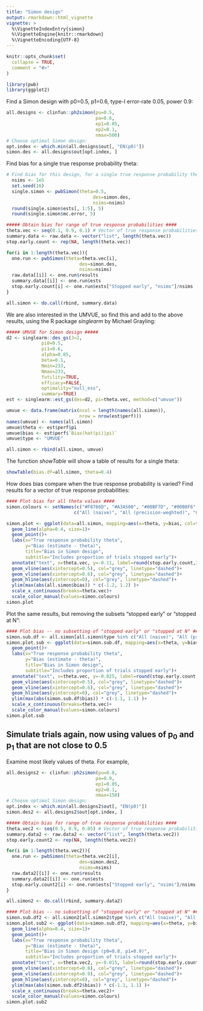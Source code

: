 ```yaml
---
title: "Simon design"
output: rmarkdown::html_vignette
vignette: >
  %\VignetteIndexEntry{simon}
  %\VignetteEngine{knitr::rmarkdown}
  %\VignetteEncoding{UTF-8}
---
```


```r
knitr::opts_chunk$set(
  collapse = TRUE,
  comment = "#>"
)
```

```r
library(pwb)
library(ggplot2)
```

Find a Simon design with p0=0.5, p1=0.6, type-I error-rate 0.05, power
0.9:

```r
all.designs <- clinfun::ph2simon(pu=0.5,
                                 pa=0.6,
                                 ep1=0.05,
                                 ep2=0.1,
                                 nmax=500)
# Choose optimal Simon design:
opt.index <- which.min(all.designs$out[, "EN(p0)"])
simon.des <- all.designs$out[opt.index, ]
```

Find bias for a single true response probability theta:
```r
# Find bias for this design, for a single true response probability theta:
  nsims <- 1e5
  set.seed(16)
  single.simon <- pwbSimon(theta=0.5,
                                des=simon.des,
                                nsims=nsims)
  round(single.simon$ests[, 1:5], 5)
  round(single.simon$mc.error, 5)
```



```r
##### Obtain bias for range of true response probabilities ####
theta.vec <- seq(0.1, 0.9, 0.1) # Vector of true response probabilities
summary.data <- raw.data <- vector("list", length(theta.vec))
stop.early.count <- rep(NA, length(theta.vec))

for(i in 1:length(theta.vec)){
  one.run <- pwbSimon(theta=theta.vec[i],
                           des=simon.des,
                           nsims=nsims)
  raw.data[[i]] <- one.run$results
  summary.data[[i]] <- one.run$ests
  stop.early.count[i] <- one.run$ests["Stopped early", "nsims"]/nsims
}

all.simon <- do.call(rbind, summary.data)
```

We are also interested in the UMVUE, so find this and add to the above results, using the R package _singlearm_ by Michael Grayling:

```r

##### UMVUE for Simon design #####
d2 <- singlearm::des_gs(J=2,
             pi0=0.5,
             pi1=0.6,
             alpha=0.05,
             beta=0.1,
             Nmin=233,
             Nmax=233,
             futility=TRUE,
             efficacy=FALSE,
             optimality="null_ess",
             summary=TRUE)
est <- singlearm::est_gs(des=d2, pi=theta.vec, method=c("umvue"))

umvue <- data.frame(matrix(ncol = length(names(all.simon)),
                           nrow = nrow(est$perf)))
names(umvue) <- names(all.simon)
umvue$theta <- est$perf$pi
umvue$bias <- est$perf$`Bias(hat(pi)|pi)`
umvue$type <- "UMVUE"

all.simon <- rbind(all.simon, umvue)
```

The function _showTable_ will show a table of results for a single theta:
```r
showTable(bias.df=all.simon, theta=0.4)
```

How does bias compare when the true response probability is varied? Find results for a vector of true response probabilities:

```r

#### Plot bias for all theta values ####
simon.colours <- setNames(c("#F8766D", "#A3A500", "#00BF7D", "#00B0F6", "#E76BF3"),
                         c("All (naive)", "All (precision-weghted)", "Complete (naive)", "Stopped early (naive)", "UMVUE"))

simon.plot <- ggplot(data=all.simon, mapping=aes(x=theta, y=bias, col=type))+
  geom_line(alpha=0.4, size=1)+
  geom_point()+
  labs(x="True response probability theta",
       y="Bias (estimate - theta)",
       title="Bias in Simon design",
       subtitle="Includes proportion of trials stopped early")+
  annotate("text", x=theta.vec, y=-0.11, label=round(stop.early.count,2))+
  geom_vline(aes(xintercept=0.5), col="grey", linetype="dashed")+
  geom_vline(aes(xintercept=0.6), col="grey", linetype="dashed")+
  geom_hline(aes(yintercept=0), col="grey", linetype="dashed")+
  ylim(max(abs(all.simon$bias)) * c(-1.2, 1.2) )+
  scale_x_continuous(breaks=theta.vec)+
  scale_color_manual(values=simon.colours)
simon.plot
```


Plot the same results, but removing the subsets "stopped early" or "stopped at N":


```r
#### Plot bias -- no subsetting of "stopped early" or "stopped at N" ####
simon.sub.df <- all.simon[all.simon$type %in% c("All (naive)", "All (precision-weghted)"), ]
simon.plot.sub <- ggplot(data=simon.sub.df, mapping=aes(x=theta, y=bias, col=type))+  geom_line(alpha=0.4, size=1)+
  geom_point()+
  labs(x="True response probability theta",
       y="Bias (estimate - theta)",
       title="Bias in Simon design",
       subtitle="Includes proportion of trials stopped early")+
  annotate("text", x=theta.vec, y=-0.025, label=round(stop.early.count,2))+
  geom_vline(aes(xintercept=0.5), col="grey", linetype="dashed")+
  geom_vline(aes(xintercept=0.6), col="grey", linetype="dashed")+
  geom_hline(aes(yintercept=0), col="grey", linetype="dashed")+
  ylim(max(abs(simon.sub.df$bias)) * c(-1.1, 1.1) )+
  scale_x_continuous(breaks=theta.vec)+
  scale_color_manual(values=simon.colours)
simon.plot.sub
```




## Simulate trials again, now using values of p~0~ and p~1~ that are not close to 0.5

Examine most likely values of theta. For example,
```r
all.designs2 <- clinfun::ph2simon(pu=0.8,
                                 pa=0.9,
                                 ep1=0.05,
                                 ep2=0.1,
                                 nmax=150)
# Choose optimal Simon design:
opt.index <- which.min(all.designs2$out[, "EN(p0)"])
simon.des2 <- all.designs2$out[opt.index, ]
```


```r
##### Obtain bias for range of true response probabilities ####
theta.vec2 <- seq(0.5, 0.9, 0.05) # Vector of true response probabilities
summary.data2 <- raw.data2 <- vector("list", length(theta.vec2))
stop.early.count2 <- rep(NA, length(theta.vec2))

for(i in 1:length(theta.vec2)){
  one.run <- pwbSimon(theta=theta.vec2[i],
                           des=simon.des2,
                           nsims=nsims)
  raw.data2[[i]] <- one.run$results
  summary.data2[[i]] <- one.run$ests
  stop.early.count2[i] <- one.run$ests["Stopped early", "nsims"]/nsims
}

all.simon2 <- do.call(rbind, summary.data2)
```


```r
#### Plot bias -- no subsetting of "stopped early" or "stopped at N" ####
simon.sub.df2 <- all.simon2[all.simon2$type %in% c("All (naive)", "All (precision-weighted)"), ]
simon.plot.sub2 <- ggplot(data=simon.sub.df2, mapping=aes(x=theta, y=bias, col=type))+
  geom_line(alpha=0.4, size=1)+
  geom_point()+
  labs(x="True response probability theta",
       y="Bias (estimate - theta)",
       title="Bias in Simon design (p0=0.8, p1=0.9)",
       subtitle="Includes proportion of trials stopped early")+
  annotate("text", x=theta.vec2, y=-0.015, label=round(stop.early.count2,2))+
  geom_vline(aes(xintercept=0.8), col="grey", linetype="dashed")+
  geom_vline(aes(xintercept=0.9), col="grey", linetype="dashed")+
  geom_hline(aes(yintercept=0), col="grey", linetype="dashed")+
  ylim(max(abs(simon.sub.df2$bias)) * c(-1.1, 1.1) )+
  scale_x_continuous(breaks=theta.vec2)+
  scale_color_manual(values=simon.colours)
simon.plot.sub2
```
